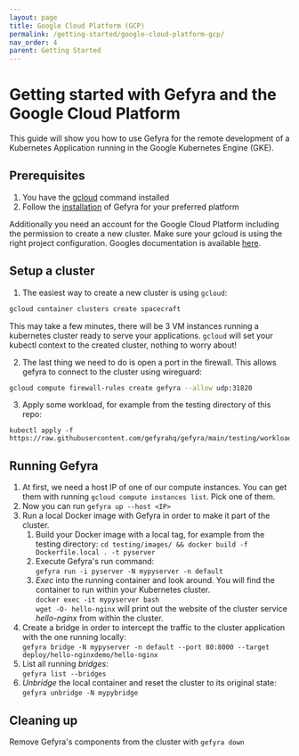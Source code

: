 ```yaml
---
layout: page
title: Google Cloud Platform (GCP)
permalink: /getting-started/google-cloud-platform-gcp/
nav_order: 4
parent: Getting Started
---
```


# Getting started with Gefyra and the Google Cloud Platform
This guide will show you how to use Gefyra for the remote development of a Kubernetes
Application running in the Google Kubernetes Engine (GKE).

## Prerequisites
1. You have the [gcloud](https://cloud.google.com/sdk/docs/install-sdk) command installed
2. Follow the [installation](https://gefyra.dev/installation) of Gefyra for your preferred platform  

Additionally you need an account for the Google Cloud Platform including the
permission to create a new cluster. Make sure your gcloud is using the right
project configuration. Googles documentation is available
[here](https://cloud.google.com/docs/get-started).

## Setup a cluster
1. The easiest way to create a new cluster is using `gcloud`:
```bash
gcloud container clusters create spacecraft
```
This may take a few minutes, there will be 3 VM instances running a kubernetes
cluster ready to serve your applications. `gcloud` will set your
kubectl context to the created cluster, nothing to worry about!  

2. The last thing we need to do is open a port in the firewall. This allows gefyra
to connect to the cluster using wireguard:
```bash
gcloud compute firewall-rules create gefyra --allow udp:31820
```
3. Apply some workload, for example from the testing directory of this repo:  
```shell
kubectl apply -f https://raw.githubusercontent.com/gefyrahq/gefyra/main/testing/workloads/hello_dd.yaml
```

## Running Gefyra
1. At first, we need a host IP of one of our compute instances. You can get
them with running `gcloud compute instances list`. Pick one of them.
2. Now you can run `gefyra up --host <IP>`
3. Run a local Docker image with Gefyra in order to  make it part of the cluster.
   1. Build your Docker image with a local tag, for example from the testing directory:
   `cd testing/images/ && docker build -f Dockerfile.local . -t pyserver`
   2. Execute Gefyra's run command:    
   `gefyra run -i pyserver -N mypyserver -n default`
   3. _Exec_ into the running container and look around. You will find the container to run within your Kubernetes cluster.  
   `docker exec -it mypyserver bash`  
   `wget -O- hello-nginx` will print out the website of the cluster service _hello-nginx_ from within the cluster.
4. Create a bridge in order to intercept the traffic to the cluster application with the one running locally:    
`gefyra bridge -N mypyserver -n default --port 80:8000 --target deploy/hello-nginxdemo/hello-nginx`    
5. List all running _bridges_:  
`gefyra list --bridges`
6. _Unbridge_ the local container and reset the cluster to its original state: 
`gefyra unbridge -N mypybridge`

## Cleaning up
Remove Gefyra's components from the cluster with `gefyra down`

